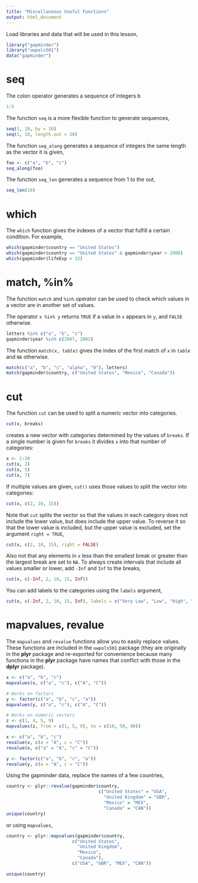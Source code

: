```yaml
---
title: "Miscellaneous Useful Functions"
output: html_document
---
```


Load libraries and data that will be used in this lesson,
```r
library("gapminder")
library("uwpols501")
data("gapminder")
```

# seq

The colon operator generates a sequence of integers b
```r
1:5
```

The function `seq` is a more flexible function to generate sequences,
```r
seq(1, 10, by = 10)
seq(1, 10, length.out = 20)
```
The function `seq_along` generates a sequence of integers the same length as the vector it is given,
```r
foo <- c("a", "b", "c")
seq_along(foo)
```
The function `seq_len` generates a sequence from 1 to the out,
```r
seq_len(10)
```

# which

The `which` function gives the indexes of a vector that fulfill a certain condition.
For example,
```r
which(gapminder$country == "United States")
which(gapminder$country == "United States" & gapminder$year > 2000)
which(gapminder$lifeExp < 32)
```

# match, %in%

The function `match` and `%in%` operator can be used to check which values in a vector 
are in another set of values.

The operator `x %in% y` returns `TRUE` if a value in `x` appears in `y`, and `FALSE` otherwise.
```r
letters %in% c("a", "b", "c")
gapminder$year %in% c(2007, 2002)
```
The function `match(x, table)` gives the index of the first match of `x` in `table` and `NA` otherwise.
```r
match(c("a", "b", "c", "alpha", "0"), letters)
match(gapminder$country, c("United States", "Mexico", "Canada"))
```


# cut

The function `cut` can be used to split a numeric vector into categories.
```r
cut(x, breaks)
```
creates a new vector with categories determined by the values of `breaks`.
If a single number is given for `breaks` it divides `x` into that number of categories:
```r
x <- 1:20
cut(x, 2)
cut(x, 5)
cut(x, 7)
```
If multiple values are given, `cut()` uses those values to split the vector into categories:
```r
cut(x, c(2, 10, 15))
```
Note that  `cut` splits the vector so that the values in each category does not include the lower value, but does include the upper value.
To reverse it so that the lower value is included, but the upper value is excluded, set the argument `right = TRUE`,
```r
cut(x, c(2, 10, 15), right = FALSE)
```
Also not that any elements in `x` less than the smallest break or greater than the largest break are set to `NA`.
To always create intervals that include all values smaller or lower, add `-Inf` and `Inf` to the breaks,
```r
cut(x, c(-Inf, 2, 10, 15, Inf))
```
You can add labels to the categories using the `labels` argument,
```r
cut(x, c(-Inf, 2, 10, 15, Inf), labels = c("Very Low", "Low", "High", "Very High"))
```


# mapvalues, revalue

The `mapvalues` and `revalue` functions allow you to easily replace values.
These functions are included in the `uwpols501` package (they are originally in the **plyr** package and re-exported for convenience because many functions in the **plyr** package have names that conflict with those in the **dplyr** package).

```r
x <- c("a", "b", "c")
mapvalues(x, c("a", "c"), c("A", "C"))

# Works on factors
y <- factor(c("a", "b", "c", "a"))
mapvalues(y, c("a", "c"), c("A", "C"))

# Works on numeric vectors
z <- c(1, 4, 5, 9)
mapvalues(z, from = c(1, 5, 9), to = c(10, 50, 90))

x <- c("a", "b", "c")
revalue(x, c(a = "A", c = "C"))
revalue(x, c("a" = "A", "c" = "C"))

y <- factor(c("a", "b", "c", "a"))
revalue(y, c(a = "A", c = "C"))
```

Using the gapminder data, replace the names of a few countries,
```r
country <- plyr::revalue(gapminder$country,
                                   c("United States" = "USA", 
                                     "United Kingdom" = "GBR",
                                     "Mexico" = "MEX",
                                     "Canada" = "CAN"))
unique(country)
```
or using `mapvalues`,
```r
country <- plyr::mapvalues(gapminder$country,
                         c("United States",
                           "United Kingdom",
                           "Mexico",
                           "Canada"),
                         c("USA", "GBR", "MEX", "CAN"))

unique(country)
```
